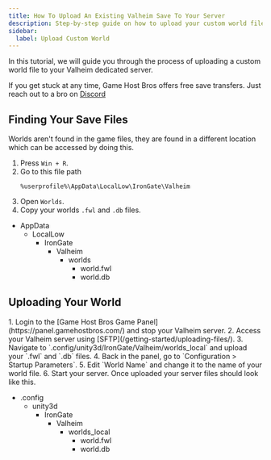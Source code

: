 ```yaml
---
title: How To Upload An Existing Valheim Save To Your Server
description: Step-by-step guide on how to upload your custom world file to your Valheim server.
sidebar:
  label: Upload Custom World
---
```


In this tutorial, we will guide you through the process of uploading a custom world file to your Valheim dedicated server.

If you get stuck at any time, Game Host Bros offers free save transfers. Just reach out to a bro on [Discord](https://discord.gg/FN4XgbAwzr)

## Finding Your Save Files

Worlds aren't found in the game files, they are found in a different location which can be accessed by doing this.
<Steps>
1. Press `Win + R`.
2. Go to this file path 
   ```
   %userprofile%\AppData\LocalLow\IronGate\Valheim
   ```
3. Open `Worlds`.
4. Copy your worlds `.fwl` and `.db` files.
</Steps>
<FileTree>

- AppData
  - LocalLow
    - IronGate
      - Valheim
        - worlds
          - world.fwl
          - world.db

</FileTree>

## Uploading Your World
<Steps>
1. Login to the [Game Host Bros Game Panel](https://panel.gamehostbros.com/) and stop your Valheim server.
2. Access your Valheim server using [SFTP](/getting-started/uploading-files/). 
3. Navigate to `.config/unity3d/IronGate/Valheim/worlds_local` and upload your `.fwl` and `.db` files.
4. Back in the panel, go to `Configuration > Startup Parameters`.
5. Edit `World Name` and change it to the name of your world file.
6. Start your server.
</Steps>
Once uploaded your server files should look like this.
<FileTree>

- .config
  - unity3d
    - IronGate
      - Valheim
        - worlds_local
          - world.fwl
          - world.db

</FileTree>



